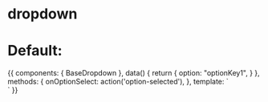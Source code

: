 
<Meta title="Components/BaseDropdown" component={BaseDropdown} />

# dropdown

<Props of={BaseDropdown} />

# Default:

<Preview>
  <Story name="Default">
    {{
      components: {
        BaseDropdown
      },
      data() {
        return {
          option: "optionKey1",
        }
      },
      methods: {
        onOptionSelect: action('option-selected'),
      },
      template: `
        <div class="p-16 flex justify-center w-full bg-gray-100">
          <BaseDropdown class="max-w-2xl" v-model="option" @input="onOptionSelect" :options="[{value: 'optionKey1', label: 'Option Value 1'}, {value: 'optionKey2', label: 'Option Value 2'}]"/>
        </div>`
    }}
  </Story>
</Preview>
